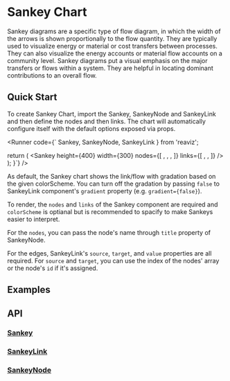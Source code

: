 
<Meta of={SankeyStory} />

# Sankey Chart

Sankey diagrams are a specific type of flow diagram, in which the width of the
arrows is shown proportionally to the flow quantity. They are typically used to
visualize energy or material or cost transfers between processes. They can also visualize
the energy accounts or material flow accounts on a community level. Sankey diagrams put a
visual emphasis on the major transfers or flows within a system. They are helpful in
locating dominant contributions to an overall flow.

## Quick Start
To create Sankey Chart, import the Sankey, SankeyNode and SankeyLink and then define the nodes and then links.
The chart will automatically configure itself with the default options exposed via props.

<Runner code={`
  Sankey,
  SankeyNode,
  SankeyLink
} from 'reaviz';

  return (
    <Sankey
      height={400}
      width={300}
      nodes={[
        <SankeyNode title="A1" id="1" />,
        <SankeyNode title="A2" id="2" />,
        <SankeyNode title="B1" id="3" />,
        <SankeyNode title="B2" id="4" />
      ]}
      links={[
        <SankeyLink source="1" target="3" value="8" />,
        <SankeyLink source="2" target="4" value="4" />,
        <SankeyLink source="1" target="4" value="2" />
      ]}
    />
  );
}`}
/>

As default, the Sankey chart shows the link/flow with gradation based on
the given colorScheme. You can turn off the gradation by passing `false`
to SankeyLink component's `gradient` property (e.g. `gradient={false}`).

To render, the `nodes` and `links` of the Sankey
component are required and `colorScheme` is optianal but is recommended to spacify
to make Sankeys easier to interpret.

For the `nodes`, you can pass the node's name through `title` property of SankeyNode.

For the edges, SankeyLink's `source`, `target`, and `value`
properties are all required. For `source` and `target`, you can use
the index of the nodes' array or the node's `id` if it's assigned.

## Examples
<ToggleCanvas of={SankeyStory.Simple} storybook="charts-sankey-plot--simple" />

## API
### [Sankey](https://github.com/reaviz/reaviz/blob/master/src/Sankey/Sankey.tsx)
<PropsTable name="Sankey" />

### [SankeyLink](https://github.com/reaviz/reaviz/blob/master/src/Sankey/SankeyLink/SankeyLink.tsx)
<PropsTable name="SankeyLink" />

### [SankeyNode](https://github.com/reaviz/reaviz/blob/master/src/Sankey/SankeyNode/SankeyNode.tsx)
<PropsTable name="SankeyNode" />
